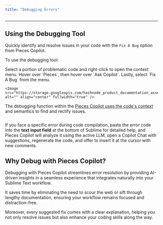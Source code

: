 ```yaml
---
title: "Debugging Errors"
---
```


***

## Using the Debugging Tool

Quickly identify and resolve issues in your code with the `Fix A Bug` option from Pieces Copilot.

To use the debugging tool:

<Steps>
  <Step title="Select a Portion of Code">
    Select a portion of problematic code and right-click to open the context menu.
  </Step>

  <Step title="Hover over Pieces and Ask Copilot">
    Hover over `Pieces`, then hover over `Ask Copilot`.
  </Step>

  <Step title="Fix the Bug in the Code">
    Lastly, select `Fix A Bug` from the menu.

    <Image src="https://storage.googleapis.com/hashnode_product_documentation_assets/sublime_text_plugin_assets/pieces_ai_copilot/debugging_errors/pieces_AI_copilot_debugging_errors_1072024.png" alt="" align="center" fullwidth="true" />
  </Step>
</Steps>

The debugging function within the [Pieces Copilot uses the code's context](https://docs.pieces.app/products/extensions-plugins/sublime/copilot/chat#pieces-ask-about-the-current-file) and semantics to find and rectify issues.

<Image src="https://storage.googleapis.com/hashnode_product_documentation_assets/sublime_text_plugin_assets/pieces_ai_copilot/debugging_errors/fixing_a_bug.gif" alt="" align="center" fullwidth="true" />

If you face a specific error during code compilation, paste the error code into the **text input field** at the bottom of Sublime for detailed help, and Pieces Copilot will analyze it using the active LLM, open a Copilot Chat with suggestions, regenerate the code, and offer to insert it at the cursor with new comments.

## Why Debug with Pieces Copilot?

Debugging with Pieces Copilot streamlines error resolution by providing AI-driven insights in a seamless experience that integrates naturally into your Sublime Text workflow.

It saves time by eliminating the need to scour the web or sift through lengthy documentation, ensuring your workflow remains focused and distraction-free.

Moreover, every suggested fix comes with a clear explanation, helping you not only resolve issues but also enhance your coding skills along the way.
